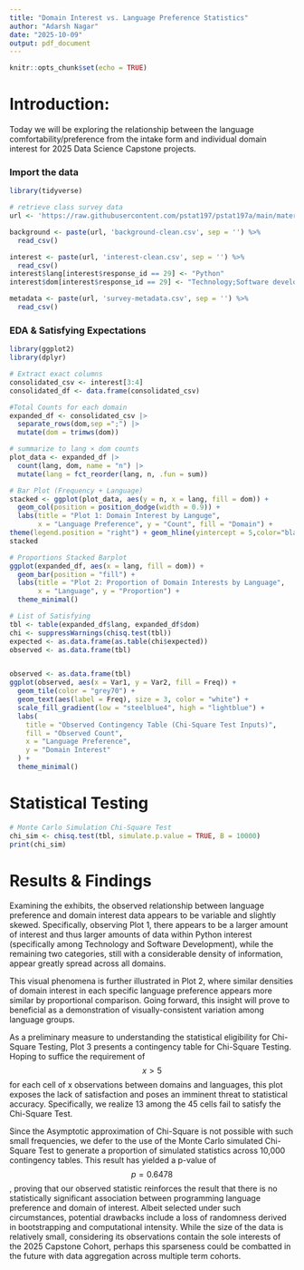 ```yaml
---
title: "Domain Interest vs. Language Preference Statistics"
author: "Adarsh Nagar"
date: "2025-10-09"
output: pdf_document
---
```


```r
knitr::opts_chunk$set(echo = TRUE)
```

# Introduction:

Today we will be exploring the relationship between the language comfortability/preference from the intake form and individual domain interest for 2025 Data
Science Capstone projects.



### Import the data
```r
library(tidyverse)

# retrieve class survey data
url <- 'https://raw.githubusercontent.com/pstat197/pstat197a/main/materials/labs/lab2-tidyverse/data/'

background <- paste(url, 'background-clean.csv', sep = '') %>%
  read_csv()

interest <- paste(url, 'interest-clean.csv', sep = '') %>%
  read_csv()
interest$lang[interest$response_id == 29] <- "Python"
interest$dom[interest$response_id == 29] <- "Technology;Software development;Product engineering"

metadata <- paste(url, 'survey-metadata.csv', sep = '') %>%
  read_csv()

```

### EDA & Satisfying Expectations

```r
library(ggplot2)
library(dplyr)

# Extract exact columns
consolidated_csv <- interest[3:4]
consolidated_df <- data.frame(consolidated_csv)

#Total Counts for each domain
expanded_df <- consolidated_csv |> 
  separate_rows(dom,sep =";") |>
  mutate(dom = trimws(dom))

# summarize to lang × dom counts 
plot_data <- expanded_df |>
  count(lang, dom, name = "n") |>
  mutate(lang = fct_reorder(lang, n, .fun = sum)) 

# Bar Plot (Frequency + Language)
stacked <- ggplot(plot_data, aes(y = n, x = lang, fill = dom)) +
  geom_col(position = position_dodge(width = 0.9)) +
  labs(title = "Plot 1: Domain Interest by Languge",
       x = "Language Preference", y = "Count", fill = "Domain") +
theme(legend.position = "right") + geom_hline(yintercept = 5,color="black") 
stacked

# Proportions Stacked Barplot
ggplot(expanded_df, aes(x = lang, fill = dom)) +
  geom_bar(position = "fill") +
  labs(title = "Plot 2: Proportion of Domain Interests by Language",
       x = "Language", y = "Proportion") +
  theme_minimal()

# List of Satisfying
tbl <- table(expanded_df$lang, expanded_df$dom)
chi <- suppressWarnings(chisq.test(tbl))
expected <- as.data.frame(as.table(chi$expected))
observed <- as.data.frame(tbl)


observed <- as.data.frame(tbl)
ggplot(observed, aes(x = Var1, y = Var2, fill = Freq)) +
  geom_tile(color = "grey70") +
  geom_text(aes(label = Freq), size = 3, color = "white") +
  scale_fill_gradient(low = "steelblue4", high = "lightblue") +
  labs(
    title = "Observed Contingency Table (Chi-Square Test Inputs)",
    fill = "Observed Count",
    x = "Language Preference",
    y = "Domain Interest"
  ) +
  theme_minimal()

```


# Statistical Testing
```r
# Monte Carlo Simulation Chi-Square Test
chi_sim <- chisq.test(tbl, simulate.p.value = TRUE, B = 10000)
print(chi_sim)
```


# Results & Findings

Examining the exhibits, the observed relationship between language preference and
domain interest data appears to be variable and slightly skewed. Specifically, observing
Plot 1, there appears to be a larger amount of interest and thus larger amounts 
of data within Python interest (specifically among Technology and Software 
Development), while the remaining two categories, still with a considerable 
density of information, appear greatly spread across all domains. 

This visual phenomena is further illustrated in Plot 2, where similar densities 
of domain interest in each specific language preference appears more similar 
by proportional comparison. Going forward, this insight will prove to beneficial
as a demonstration of visually-consistent variation among language groups.

As a preliminary measure to understanding the statistical eligibility for Chi-Square
Testing, Plot 3 presents a contingency table for Chi-Square Testing. Hoping to suffice
the requirement of $$ x > 5$$ for each cell of x observations between domains and languages,
this plot exposes the lack of satisfaction and poses an imminent threat to statistical accuracy.
Specifically, we realize 13 among the 45 cells fail to satisfy the Chi-Square Test.

Since the Asymptotic approximation of Chi-Square is not possible with such small
frequencies, we defer to the use of the Monte Carlo simulated Chi-Square Test to
generate a proportion of simulated statistics across 10,000 contingency tables.
This result has yielded a p-value of $$p = 0.6478$$, proving that our observed
statistic reinforces the result that there is no statistically significant 
association between programming language preference and domain of interest. Albeit
selected under such circumstances, potential drawbacks include a loss of randomness derived
in bootstrapping and computational intensity. While the size of the data is relatively small,
considering its observations contain the sole interests of the 2025 Capstone Cohort, perhaps
this sparseness could be combatted in the future with data aggregation across multiple
term cohorts.







